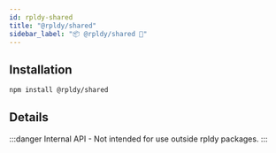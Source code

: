 ```yaml
---
id: rpldy-shared
title: "@rpldy/shared"
sidebar_label: "📦 @rpldy/shared 🛑"
---
```


## Installation

```bash npm2yarn
npm install @rpldy/shared
```

## Details

:::danger
Internal API - Not intended for use outside rpldy packages.
:::
